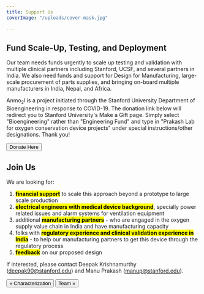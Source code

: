 ```yaml
---
title: Support Us
coverImage: "/uploads/cover-mask.jpg"

---
```


## Fund Scale-Up, Testing, and Deployment

Our team needs funds urgently to scale up testing and validation with multiple clinical partners including Stanford, UCSF, and several partners in India. We also need funds and support for Design for Manufacturing, large-scale procurement of parts supplies, and bringing on-board multiple manufacturers in India, Nepal, and Africa.

Anmo<sub>2</sub>l is a project initiated through the Stanford University Department of Bioengineering in response to COVID-19. The donation link below will redirect you to Stanford University's Make a Gift page. Simply select "Bioengineering" rather than "Engineering Fund" and type in "Prakash Lab for oxygen conservation device projects" under special instructions/other designations. Thank you!

<a href="https://makeagift.stanford.edu/get/page/makeagift?gdso=5"><Button>Donate Here</Button></a>

## Join Us

We are looking for:

1. <mark><b>financial support</b></mark> to scale this approach beyond a prototype to large scale production
2. <mark><b>electrical engineers with medical device background</b></mark>, specially power related issues and alarm systems for ventilation equipment
3. additional <mark><b>manufacturing partners</b></mark> - who are engaged in the oxygen supply value chain in India and have manufacturing capacity
4. folks with <mark><b>regulatory experience and clinical validation experience in India</b></mark> - to help our manufacturing partners to get this device through the regulatory process
5. <mark><b>feedback</b></mark> on our proposed design

If interested, please contact Deepak Krishnamurthy (deepak90@stanford.edu) and Manu Prakash (manup@stanford.edu).

[<Button>« Characterization</Button>](characterization) [<Button>Team »</Button>](team)